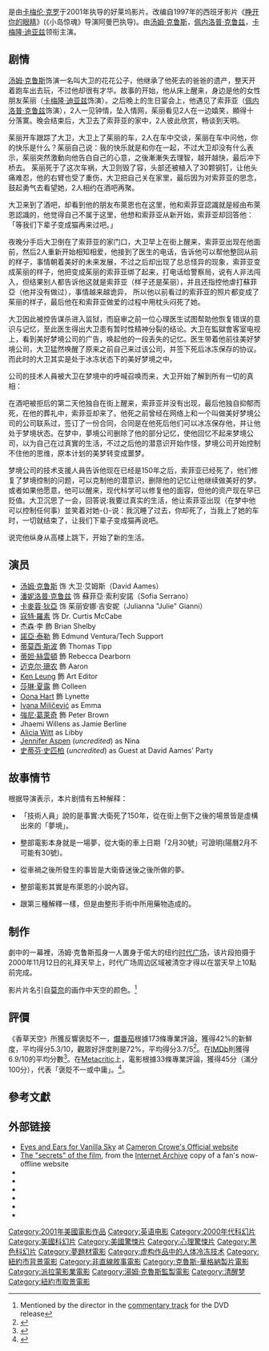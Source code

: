 {{noteTA
|1=zh-hans:索菲亚; zh-hant:蘇菲亞;
|G1=Movie
|G2=Show
}}
{{Infobox film
| name           = 香草天空
| original_name  = ''Vanilla Sky''
| image          = Vanilla sky post.jpg
| caption        = 美国海报
| director       = [[卡梅伦·克罗|卡梅伦·克罗]]
| producer       = [[卡梅伦·克罗|卡梅伦·克罗]]<br />[[汤姆·克鲁斯|汤姆·克鲁斯]]<br />保拉·瓦格纳
| writer         = 亚历桑德罗·阿曼巴<br />[[卡梅伦·克罗|卡梅伦·克罗]]
| starring       = [[汤姆·克鲁斯|汤姆·克鲁斯]]<br />[[佩内洛普·克鲁兹|佩内洛普·克鲁兹]]<br />[[卡梅隆·迪亚兹|卡梅隆·迪亚兹]]
| studio         = 克鲁斯/瓦格纳制片
| distributor    = [[派拉蒙電影公司|派拉蒙電影公司]]
| released       = {{Film date|2001|12|14}}
| runtime        = 136分鐘
| country        = {{USA}}
| language       = 英語
| budget         = $6,800萬美元<ref name=bom>{{Cite web |url=http://boxofficemojo.com/movies/?id=vanillasky.htm |title=Box Office Mojo |accessdate=2011-09-17 |archive-date=2016-11-30 |archive-url=https://web.archive.org/web/20161130091920/http://www.boxofficemojo.com/movies/?id=vanillasky.htm |dead-url=no }}</ref>
| gross          = $2.034億美元
| cn_name       = 芳草天空
| hk_name       = 魂離情外天
| mo_name       = 
| tw_name       = 香草天空
| sg_name       = 
}}

{{作品名稱|name=''Vanilla Sky''|hk=魂離情外天|tw=香草天空|cn=芳草天空
}}是由[[卡梅伦·克罗|卡梅伦·克罗]]于2001年执导的好莱坞影片。改编自1997年的西班牙影片《[[變臉驚情|睁开你的眼睛]]》(《小岛惊魂》导演阿曼巴执导)。由[[汤姆·克鲁斯|汤姆·克鲁斯]]，[[佩内洛普·克鲁兹|佩内洛普·克鲁兹]]，[[卡梅隆·迪亚兹|卡梅隆·迪亚兹]]领衔主演。

== 剧情 ==
[[汤姆·克鲁斯|汤姆·克鲁斯]]饰演一名叫大卫的花花公子，他继承了他死去的爸爸的遗产，整天开着跑车出去玩，不过他却很有才华。故事的开始，他从床上醒来，身边是他的女性朋友茱丽（[[卡梅隆·迪亚兹|卡梅隆·迪亚兹]]饰演）。之后晚上的生日宴会上，他遇见了索菲亚（[[佩内洛普·克鲁兹|佩内洛普·克鲁兹]]饰演），2人一见钟情，坠入情网，茱丽看见2人在一边嬉笑，顯得十分落寞。晚会结束后，大卫去了索菲亚的家中，2人彼此欣赏，畅谈到天明。

茱丽开车跟踪了大卫，大卫上了茱丽的车，2人在车中交谈，茱丽在车中问他，你的快乐是什么？茱丽自己说：我的快乐就是和你在一起，不过大卫却没有什么表示，茱丽突然激動向他告白自己的心意，之後漸漸失去理智，越开越快，最后冲下桥去。 茱丽死于了这次车祸，大卫则毁了容，头部还被植入了30颗钢钉，让他头痛难忍，他的右臂也受了重伤，大卫把自己关在家里，最后因为对索菲亚的思念，鼓起勇气去看望她，2人相约在酒吧再聚。

大卫来到了酒吧，却看到他的朋友布萊恩也在这里，他和索菲亚認識就是經由布萊恩認識的，他觉得自己不属于这里，他想和索菲亚从新开始，索菲亚却回答他：「等我们下辈子变成猫再来过吧。」

夜晚分手后大卫倒在了索菲亚的家门口，大卫早上在街上醒来，索菲亚出现在他面前，然后2人重新开始相知相爱，他接到了医生的电话，告诉他可以帮他整回从前的样子，事情朝着美好的未来发展，不过之后却出现了总总怪异的现象，索菲亚变成茱丽的样子，他把变成茱丽的索菲亚绑了起来，打电话给警察局，说有人非法闯入，但结果别人都告诉他这就是索菲亚（样子还是茱丽），并且还指控他虐打蘇菲亞（他并没有做过），事情越来越诡异， 所以他以前看过的索菲亚的照片都变成了茱丽的样子，最后他在和索菲亚做爱的过程中用枕头闷死了她。

大卫因此被控告谋杀进入监狱，而庭审之前一位心理医生试图帮助他恢复错误的意识与记忆，至此医生得出大卫患有暂时性精神分裂的结论。大卫在監獄會客室电视上，看到美好梦境公司的广告，唤起他的一段丢失的记忆。医生带着他前往美好梦境公司，大卫猛然唤醒了原来之前自己来过该公司，并签下死后冰冻保存的协议。而此时的大卫其实是处于冰冻状态下的美好梦境之中。

公司的技术人員被大卫在梦境中的呼喊召唤而来，大卫开始了解到所有一切的真相：

在酒吧被拒后的第二天他独自在街上醒来，索菲亚并没有出现，最后他独自抑郁而死，在他的葬礼中，索菲亚却来了。他死之前曾经在网络上和一个叫做美好梦境公司的公司联系过，签订了一份合同，合同是在他死后他们可以冰冻保存他，并让他处于梦境状态。在梦中，夢境公司删除了他的部分记忆，使他回忆不起来梦境公司，以为自己在过真實的生活，不过之后他的潜意识开始作怪，梦境公司开始控制不住他的思维，原本计划的美梦转变成噩梦。

梦境公司的技术支援人員告诉他现在已经是150年之后，索菲亚已经死了，他们修复了梦境控制的问题，可以克制他的潜意识，删除他的记忆让他继续做美好的梦。或者如果他愿意，他可以醒来，现代科学可以修复他的面容，但他的资产现在早已贬值。大卫沉思了一会，回答说:我要过真实的生活，他让索菲亚出现（在梦中他可以控制任何事）並笑着对她-{}-说：我沉睡了过去，你却死了，当我上了她的车时，一切就结束了，让我们下辈子变成猫再说吧。

说完他纵身从高楼上跳下，开始了新的生活。

== 演员 ==
* [[汤姆·克鲁斯|汤姆·克鲁斯]] 饰 大卫·艾姆斯（David Aames）
* [[潘妮洛普·克鲁兹|潘妮洛普·克鲁兹]] 饰 蘇菲亞·索利安諾（Sofia Serrano）
* [[卡麥蓉·狄亞|卡麥蓉·狄亞]] 饰 茱丽安娜·吉安妮（Julianna "Julie" Gianni）
* [[寇特·羅素|寇特·羅素]] 饰 Dr. Curtis McCabe
* 杰森·李 飾 Brian Shelby
* [[諾亞·泰勒|諾亞·泰勒]] 飾 Edmund Ventura/Tech Support
* [[蒂莫西·斯波|蒂莫西·斯波]] 飾 Thomas Tipp
* [[蒂妲·絲雲頓|蒂妲·絲雲頓]] 飾 Rebecca Dearborn
* [[迈克尔·珊农|迈克尔·珊农]] 飾 Aaron
* [[Ken_Leung|Ken Leung]] 飾 Art Editor
* [[莎琳·夏露|莎琳·夏露]] 飾 Colleen
* [[Oona_Hart|Oona Hart]] 飾 Lynette
* [[Ivana_Miličević|Ivana Miličević]] as Emma
* [[強尼·葛萊奇|強尼·葛萊奇]] 飾 Peter Brown
* Jhaemi Willens as Jamie Berline
* [[Alicia_Witt|Alicia Witt]] as Libby
* [[Jennifer_Aspen|Jennifer Aspen]] (''uncredited'') as Nina
* [[史蒂芬·史匹柏|史蒂芬·史匹柏]] (''uncredited'') as Guest at David Aames' Party

== 故事情节 ==
根据导演表示，本片剧情有五种解释：
* 「技術人員」說的是事實:大衛死了150年，從在街上倒下之後的場景皆是虛構出來的「夢境」。

*整部電影本身就是一場夢，從大衛的車上日期「2月30號」可證明(陽曆2月不可能有30號)。

*從車禍之後所發生的事皆是大衛昏迷後之後所做的夢。

*整部電影其實是布萊恩的小說內容。

*跟第三種解釋一樣，但是由整形手術中所用藥物造成的。

== 制作 ==
劇中的一幕裡，汤姆·克鲁斯孤身一人置身于偌大的纽约[[時報廣場|时代广场]]，该片段拍摄于2000年11月12日的礼拜天早上，时代广场周边区域被清空才得以在當天早上10點前完成。

影片片名引自[[莫奈|莫奈]]的画作中天空的颜色。<ref name="dvdcommentary">Mentioned by the director in the [[Audio_commentary_(DVD)|commentary track]] for the DVD release</ref>

== 評價 ==
《香草天空》所獲反響褒貶不一，[[爛番茄|爛番茄]]根據173條專業評論，獲得42%的新鮮度，平均得分5.3/10，觀眾好評度則是72%，平均得分3.7/5<ref>{{cite web|url=https://www.rottentomatoes.com/m/vanilla_sky|title= VANILLA SKY|website=[[Rotten_Tomatoes|Rotten Tomatoes]]|accessdate=2022-05-10|archive-date=2022-05-10|archive-url=https://www.rottentomatoes.com/m/vanilla_sky|dead-url=no}}</ref>。在[[IMDb|IMDb]]則獲得6.9/10的平均分數<ref>{{cite web|url=https://www.imdb.com/title/tt0259711/|title= VANILLA SKY||website=[[IMDb|IMDb]]|accessdate=2022-05-10|archive-date=2022-05-10|archive-url=https://www.imdb.com/title/tt0259711/|dead-url=no}}</ref>。在[[Metacritic|Metacritic]]上，電影根據33條專業評論，獲得45分（滿分100分），代表「褒貶不一或中庸」。<ref>{{cite web|url=https://www.metacritic.com/movie/vanilla-sky|title=VANILLA SKY|website=[[Metacritic|Metacritic]]|accessdate=2022-05-10|archive-date=2022-05-10|archive-url=https://www.metacritic.com/movie/vanilla-sky|dead-url=no}}</ref>。

== 參考文獻 ==
{{Reflist|2}}

== 外部链接 ==
* [https://web.archive.org/web/20060813202824/http://www.cameroncrowe.com/eyes_ears/films/vanillasky/vanillasky_overview.html Eyes and Ears for Vanilla Sky] at [http://www.cameroncrowe.com Cameron Crowe's Official website]
* [https://web.archive.org/web/20040606194217/http://cameroncroweonline.com/films/vanillasky/secrets.htm The "secrets" of the film], from the [[Internet_Archive|Internet Archive]] copy of a fan's now-offline website
* {{IMDb title|0259711}}
* {{Allmovie title|255994}}
* {{douban|1299054}}
* {{mojo title|vanillasky}}
* {{Rotten-tomatoes|vanilla_sky}}
* {{metacritic film|vanilla-sky}}

{{卡梅伦·克罗电影作品}}
{{湯姆·克魯斯}}
{{DEFAULTSORT:Vanilla Sky}}
[[Category:2001年美國電影作品|Category:2001年美國電影作品]]
[[Category:英语电影|Category:英语电影]]
[[Category:2000年代科幻片|Category:2000年代科幻片]]
[[Category:美國科幻片|Category:美國科幻片]]
[[Category:美國驚悚片|Category:美國驚悚片]]
[[Category:心理驚悚片|Category:心理驚悚片]]
[[Category:黑色科幻片|Category:黑色科幻片]]
[[Category:夢題材電影|Category:夢題材電影]]
[[Category:虚构作品中的人体冷冻技术|Category:虚构作品中的人体冷冻技术]]
[[Category:紐約市背景電影|Category:紐約市背景電影]]
[[Category:非直線敘事電影|Category:非直線敘事電影]]
[[Category:克魯斯-華格納製片電影|Category:克魯斯-華格納製片電影]]
[[Category:派拉蒙影業電影|Category:派拉蒙影業電影]]
[[Category:湯姆·克魯斯監製電影|Category:湯姆·克魯斯監製電影]]
[[Category:清醒梦|Category:清醒梦]]
[[Category:紐約市取景電影|Category:紐約市取景電影]]